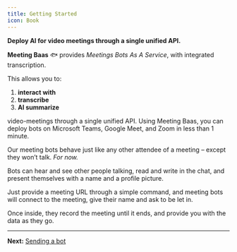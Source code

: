 ```yaml
---
title: Getting Started
icon: Book
---
```


**Deploy AI for video meetings through a single unified API.**

**Meeting Baas** 🐟 provides *Meetings Bots As A Service*, with integrated transcription.

This allows you to:

1. **interact with**
2. **transcribe**
3. **AI summarize**

video-meetings through a single unified API. Using Meeting Baas, you can deploy bots on Microsoft Teams, Google Meet, and Zoom in less than 1 minute.

Our meeting bots behave just like any other attendee of a meeting – except they won’t talk. *For now.*

Bots can hear and see other people talking, read and write in the chat, and present themselves with a name and a profile picture.

Just provide a meeting URL through a simple command, and meeting bots will connect to the meeting, give their name and ask to be let in.

Once inside, they record the meeting until it ends, and provide you with the data as they go.

---

**Next:** [Sending a bot](#)
